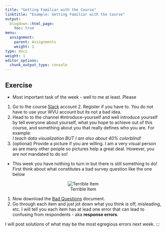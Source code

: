 ```yaml
---
title: "Getting Familiar with the Course"
linktitle: "Example: Getting Familiar with the Course"
output:
  blogdown::html_page:
    toc: true
menu:
  assignment:
    parent: Assignments
    weight: 1
type: docs
weight: 1
editor_options: 
  chunk_output_type: console
---
```


## Exercise

- Most important task of the week - well to me at least. Please 
1. Go to the course [Slack](2020edp619.slack.com){target="_blank"} account 2. Register if you have to. You do not have to use your WVU account but its not a bad idea.
3. Head to to the channel #introduce-yourself and well introduce yourself by tell everyone about yourself, what you hope to achieve out of this course, and something about you that really defines who you are. For example:
<br>
*I teach data visualization BUT I am also about 40% colorblind!* 
<br>
4. (optional) Provide a picture if you are willing. I am a very visual person as are many other people so pictures help a great deal. However, you are not mandated to do so!

- This week you have nothing to turn in but there is still something to do! First think about what constitutes a bad survey question like the one below

<center>
![Terrible Item](/img/examples/Week1.png)
</center>

1. Now download the [Bad Questions](/files/Bad_Questions.docx){target="_blank"} document. 
2. Go through each item and just jot down what you think is off, misleading, etc. I will tell you each item has at lead one error that can lead to confusing from respondents - aka **response errors**.

I will post solutions of what may be the most egregious errors next week.
:::
